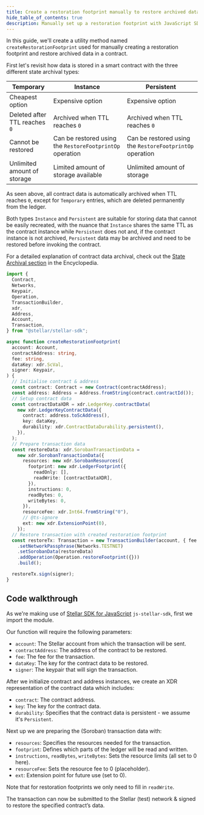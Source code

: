 ```yaml
---
title: Create a restoration footprint manually to restore archived data using the JavaScript SDK
hide_table_of_contents: true
description: Manually set up a restoration footprint with JavaScript SDK
---
```


In this guide, we'll create a utility method named `createRestorationFootprint` used for manually creating a restoration footprint and restore archived data in a contract.

First let's revisit how data is stored in a smart contract with the three different state archival types:

| Temporary | Instance | Persistent |
| --- | --- | --- |
| Cheapest option | Expensive option | Expensive option |
| Deleted after TTL reaches `0` | Archived when TTL reaches `0` | Archived when TTL reaches `0` |
| Cannot be restored | Can be restored using the `RestoreFootprintOp` operation | Can be restored using the `RestoreFootprintOp` operation |
| Unlimited amount of storage | Limited amount of storage available | Unlimited amount of storage |

As seen above, all contract data is automatically archived when TTL reaches `0`, except for `Temporary` entries, which are deleted permanently from the ledger.

Both types `Instance` and `Persistent` are suitable for storing data that cannot be easily recreated, with the nuance that `Instance` shares the same TTL as the contract instance while `Persistent` does not and, if the contract instance is not archived, `Persistent` data may be archived and need to be restored before invoking the contract.

For a detailed explanation of contract data archival, check out the [State Archival section](./../../../learn/encyclopedia/storage/state-archival.mdx) in the Encyclopedia.

```typescript
import {
  Contract,
  Networks,
  Keypair,
  Operation,
  TransactionBuilder,
  xdr,
  Address,
  Account,
  Transaction,
} from "@stellar/stellar-sdk";

async function createRestorationFootprint(
  account: Account,
  contractAddress: string,
  fee: string,
  dataKey: xdr.ScVal,
  signer: Keypair,
) {
  // Initialise contract & address
  const contract: Contract = new Contract(contractAddress);
  const address: Address = Address.fromString(contract.contractId());
  // Setup contract data
  const contractDataXDR = xdr.LedgerKey.contractData(
    new xdr.LedgerKeyContractData({
      contract: address.toScAddress(),
      key: dataKey,
      durability: xdr.ContractDataDurability.persistent(),
    }),
  );
  // Prepare transaction data
  const restoreData: xdr.SorobanTransactionData =
    new xdr.SorobanTransactionData({
      resources: new xdr.SorobanResources({
        footprint: new xdr.LedgerFootprint({
          readOnly: [],
          readWrite: [contractDataXDR],
        }),
        instructions: 0,
        readBytes: 0,
        writeBytes: 0,
      }),
      resourceFee: xdr.Int64.fromString("0"),
      // @ts-ignore
      ext: new xdr.ExtensionPoint(0),
    });
  // Restore transaction with created restoration footprint
  const restoreTx: Transaction = new TransactionBuilder(account, { fee: fee })
    .setNetworkPassphrase(Networks.TESTNET)
    .setSorobanData(restoreData)
    .addOperation(Operation.restoreFootprint({}))
    .build();

  restoreTx.sign(signer);
}
```

## Code walkthrough

As we're making use of [Stellar SDK for JavaScript](https://stellar.github.io/js-stellar-sdk/) `js-stellar-sdk`, first we import the module.

Our function will require the following parameters:

- `account`: The Stellar account from which the transaction will be sent.
- `contractAddress`: The address of the contract to be restored.
- `fee`: The fee for the transaction.
- `dataKey`: The key for the contract data to be restored.
- `signer`: The keypair that will sign the transaction.

After we initialize contract and address instances, we create an XDR representation of the contract data which includes:

- `contract`: The contract address.
- `key`: The key for the contract data.
- `durability`: Specifies that the contract data is persistent - we assume it's `Persistent`.

Next up we are preparing the (Soroban) transaction data with:

- `resources`: Specifies the resources needed for the transaction.
- `footprint`: Defines which parts of the ledger will be read and written.
- `instructions`, `readBytes`, `writeBytes`: Sets the resource limits (all set to 0 here).
- `resourceFee`: Sets the resource fee to 0 (placeholder).
- `ext`: Extension point for future use (set to 0).

Note that for restoration footprints we only need to fill in `readWrite`.

The transaction can now be submitted to the Stellar (test) network & signed to restore the specified contract’s data.
